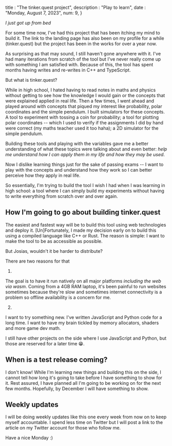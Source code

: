 title : "The tinker.quest project",
description : "Play to learn",
date : "Monday, August 7, 2023",
num: 9,
}

_I just got up from bed_

For some time now, I've had this project that has been itching my mind to build it. The link to the landing page has also been on my profile for a while (tinker.quest) but the project has been in the works for over a year now.

As surprising as that may sound, I still haven't gone anywhere with it. I've had many iterations from scratch of the tool but I've never really come up with something I am satisfied with. Because of this, the tool has spent months having writes and re-writes in C++ and TypeScript. 

But what is tinker.quest?

While in high school, I hated having to read notes in maths and physics without getting to see how the knowledge I would gain or the concepts that were explained applied in real life. Then a few times, I went ahead and played around with concepts that piqued my interest like probability, polar coordinates and the simple pendulum. 
I built simulators for these concepts. A tool to experiment with tossing a coin for probability; a tool for plotting polar coordinates -- which I used to verify if the assignments I did by hand were correct (my maths teacher used it too haha); a 2D simulator for the simple pendulum. 

Building these tools and playing with the variables gave me a better understanding of what these topics were talking about and even better: _help me understand how I can apply them in my life and how they may be used_.

Now I dislike learning things just for the sake of passing exams -- I want to play with the concepts and understand how they work so I can better perceive how they apply in real life.

So essentially, I'm trying to build the tool I wish I had when I was learning in high school: a tool where I can simply build my experiments without having to write everything from scratch over and over again. 

## How I'm going to go about building tinker.quest
The easiest and fastest way will be to build this tool using web technologies and deploy it. [Un]Fortunately, I made my decision early on to build this using a compiled language like C++ or Rust. 
The reason is simple: I want to make the tool to be as accessible as possible.

But Josias, wouldn't it be harder to distribute? 

There are two reasons for that

1.
The goal is to have it run natively on all major platforms _including the web via wasm_.
Coming from a 4GB RAM laptop, it's been painful to run websites sometimes because they're slow and sometimes internet connectivity is a problem so offline availability is a concern for me.

2.
I want to try something new. I've written JavaScript and Python code for a long time. I want to have my brain tickled by memory allocators, shaders and more game dev math. 

I still have other projects on the side where I use JavaScript and Python, but those are reserved for a later time 😁.

## When is a test release coming?
I don't know! While I'm learning new things and building this on the side, I cannot tell how long it's going to take before I have something to show for it. Rest assured, I have planned all I'm going to be working on for the next few months. Hopefully, by December I will have something to show. 

## Weekly updates
I will be doing weekly updates like this one every week from now on to keep myself accountable. 
I spend less time on Twitter but I will post a link to the article on my Twitter account for those who follow me.

Have a nice Monday :)
